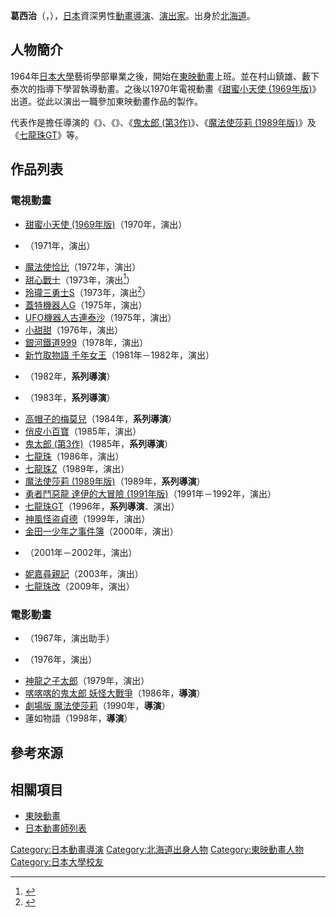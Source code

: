 {{multiple issues|
{{Notability Unreferenced|time=2017-01-28T16:55:09+00:00}}
{{Primarysources|time=2017-01-28T16:55:09+00:00}}
}}
{{noteTA|G1=Games}}
{{japanese|japanese=葛西 治|kana=かさい おさむ|romaji=Kasai Osamu}}
'''葛西治'''（{{lang-ja|葛西 治}}，{{bd|1941年|11月11日||}}），[[日本|日本]]資深男性[[動畫|動畫]][[導演|導演]]、[[戲劇|演出家]]。出身於[[北海道|北海道]]。

== 人物簡介 ==
1964年[[日本大學|日本大學]]藝術學部畢業之後，開始在[[東映動畫|東映動畫]]上班。並在村山鎮雄、藪下泰次的指導下學習執導動畫。之後以1970年電視動畫《[[甜蜜小天使|甜蜜小天使 (1969年版)]]》出道。從此以演出一職參加東映動畫作品的製作。

代表作是擔任導演的《{{link-ja|大口妹|あさりちゃん}}》、《{{link-ja|騎士愛我|愛してナイト}}》、《[[鬼太郎|鬼太郎 (第3作)]]》、《[[魔法使莎莉|魔法使莎莉 (1989年版)]]》及《[[七龍珠GT|七龍珠GT]]》等。

== 作品列表 ==
=== 電視動畫 ===
* [[甜蜜小天使|甜蜜小天使 (1969年版)]]（1970年，演出）
* {{link-ja|阿帕契野球軍|アパッチ野球軍}}（1971年，演出）
* [[魔法使恰比|魔法使恰比]]（1972年，演出）
* [[甜心戰士|甜心戰士]]（1973年，演出<ref>{{Cite web|url=http://www.toei-anim.co.jp/shop/dvd_recutie/cutie.html|title=甜心戰士|publisher=東映動畫|accessdate=2016-12-23|language=ja}}</ref>）
* [[玲瓏三勇士|玲瓏三勇士S]]（1973年，演出<ref>{{Cite web|url=http://www.toei-anim.co.jp/lineup/tv/microid_s/|title=玲瓏三勇士S|publisher=東映動畫|accessdate=2016-12-23|language=ja}}</ref>）
* [[蓋特機器人G|蓋特機器人G]]（1975年，演出）
* [[金剛戰神|UFO機器人古連泰沙]]（1975年，演出）
* [[小甜甜|小甜甜]]（1976年，演出）
* [[銀河鐵道999|銀河鐵道999]]（1978年，演出）
* [[千年女王|新竹取物語 千年女王]]（1981年－1982年，演出）
* {{link-ja|大口妹|あさりちゃん}}（1982年，'''系列導演'''）
* {{link-ja|騎士愛我|愛してナイト}}（1983年，'''系列導演'''）
* [[外星小美兒|高帽子的梅莫兒]]（1984年，'''系列導演'''）
* [[俏皮小百寶|俏皮小百寶]]（1985年，演出）
* [[鬼太郎|鬼太郎 (第3作)]]（1985年，'''系列導演'''）
* [[七龍珠_(動畫)|七龍珠]]（1986年，演出）
* [[七龍珠Z|七龍珠Z]]（1989年，演出）
* [[魔法使莎莉|魔法使莎莉 (1989年版)]]（1989年，'''系列導演'''）
* [[勇者鬥惡龍_達伊的大冒險|勇者鬥惡龍 達伊的大冒險 (1991年版)]]（1991年－1992年，演出）
* [[七龍珠GT|七龍珠GT]]（1996年，'''系列導演'''、演出）
* [[神風怪盗貞德|神風怪盗貞德]]（1999年，演出）
* [[金田一少年之事件簿_(動畫)|金田一少年之事件簿]]（2000年，演出）
* {{link-ja|野野子|ののちゃん}}（2001年－2002年，演出）
* [[妮嘉尋親記|妮嘉尋親記]]（2003年，演出）
* [[七龍珠改|七龍珠改]]（2009年，演出）

=== 電影動畫 ===
* {{link-ja|少年傑克與魔法使|少年ジャックと魔法使い}}（1967年，演出助手）
* {{link-ja|金剛戰神對金剛大魔神|UFOロボ グレンダイザー対グレートマジンガー|劇場版 金剛戰神對金剛大魔神}}（1976年，演出）
* [[神龍之子太郎|神龍之子太郎]]（1979年，演出）
* [[喀喀喀的鬼太郎_妖怪大戰爭|喀喀喀的鬼太郎 妖怪大戰爭]]（1986年，'''導演'''）
* [[魔法使莎莉|劇場版 魔法使莎莉]]（1990年，'''導演'''）
* 蓮如物語（1998年，'''導演'''）

== 參考來源 ==
{{reflist}}

== 相關項目 ==
* [[東映動畫|東映動畫]]
* [[日本動畫師列表|日本動畫師列表]]

{{葛西治執導作品}}
{{Normdaten}}
{{DEFAULTSORT:Kasai Osamu}}
[[Category:日本動畫導演|Category:日本動畫導演]]
[[Category:北海道出身人物|Category:北海道出身人物]]
[[Category:東映動畫人物|Category:東映動畫人物]]
[[Category:日本大學校友|Category:日本大學校友]]